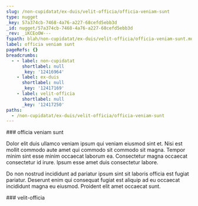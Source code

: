 ```yaml
---
slug: /non-cupidatat/ex-duis/velit-officia/officia-veniam-sunt
type: nugget
_key: 57a374cb-7468-4a76-a227-68cefd5ebb3d
_id: nugget/57a374cb-7468-4a76-a227-68cefd5ebb3d
_rev: _iKCEoOW---
fspath: blah/non-cupidatat/ex-duis/velit-officia/officia-veniam-sunt.md
label: officia veniam sunt
pageRefs: {}
breadcrumbs:
  - - label: non-cupidatat
      shortlabel: null
      _key: '12416964'
    - label: ex-duis
      shortlabel: null
      _key: '12417169'
    - label: velit-officia
      shortlabel: null
      _key: '12417250'
paths:
  - /non-cupidatat/ex-duis/velit-officia/officia-veniam-sunt
---
```


<NuggetArea>
<Nugget slug="/non-cupidatat/ex-duis/velit-officia/officia-veniam-sunt" type="nugget" _key="57a374cb-7468-4a76-a227-68cefd5ebb3d" _id="nugget/57a374cb-7468-4a76-a227-68cefd5ebb3d" _rev="_iKCEoOW---" fspath="blah/non-cupidatat/ex-duis/velit-officia/officia-veniam-sunt.md" label="officia veniam sunt" paths="/non-cupidatat/ex-duis/velit-officia/officia-veniam-sunt">
<NuggetBody>
### officia veniam sunt

Dolor elit duis ullamco veniam ipsum qui veniam eiusmod sint et. Nisi est mollit commodo aute amet qui commodo sit commodo sit magna. Tempor minim sint esse minim occaecat laborum ea. Consectetur magna occaecat consectetur id irure. Ipsum esse amet duis consectetur labore.

Do non nostrud incididunt ad pariatur ipsum sint sit laboris officia est fugiat pariatur. Deserunt enim qui consequat fugiat est aliquip ad eu occaecat incididunt magna eu eiusmod. Proident elit amet occaecat sunt.

</NuggetBody>
<Breadcrumbs>
<Crumbs>
<Crumb _key="12416964" label="non-cupidatat" /><Crumb _key="12417169" label="ex-duis" /><Crumb _key="12417250" label="velit-officia" />
</Crumbs>
</Breadcrumbs>
</Nugget>

<NuggetsInbound>
</NuggetsInbound>
<NuggetsOutbound>
</NuggetsOutbound>
</NuggetArea>
<PassagesInbound>
<Passage direction="inbound" type="passage" _key="12417250" _id="passage/12417250" _rev="_iKCEoOS---" label="velit-officia" passage="velit-officia" fspath="blah/non-cupidatat/ex-duis/velit-officia" paths="/non-cupidatat/ex-duis/velit-officia" slug="/non-cupidatat/ex-duis/velit-officia">
<NuggetBody>
### velit-officia

</NuggetBody>
<Breadcrumbs>
<Crumbs>
<Crumb _key="12416964" label="non-cupidatat" /><Crumb _key="12417169" label="ex-duis" />
</Crumbs>
</Breadcrumbs>
</Passage>

</PassagesInbound>
<PassagesOutbound>
</PassagesOutbound>